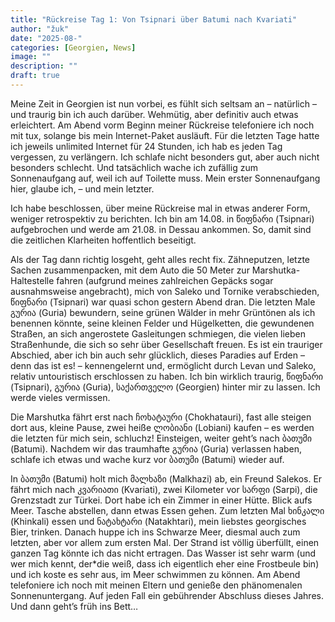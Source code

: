 ```yaml
---
title: "Rückreise Tag 1: Von Tsipnari über Batumi nach Kvariati"
author: "žuk"
date: "2025-08-"
categories: [Georgien, News]
image: ""
description: ""
draft: true
---
```


Meine Zeit in Georgien ist nun vorbei, es fühlt sich seltsam an – natürlich – und traurig bin ich auch darüber. Wehmütig, aber definitiv auch etwas erleichtert. Am Abend vorm Beginn meiner Rückreise telefoniere ich noch mit tux, solange bis mein Internet-Paket ausläuft. Für die letzten Tage hatte ich jeweils unlimited Internet für 24 Stunden, ich hab es jeden Tag vergessen, zu verlängern. Ich schlafe nicht besonders gut, aber auch nicht besonders schlecht. Und tatsächlich wache ich zufällig zum Sonnenaufgang auf, weil ich auf Toilette muss. Mein erster Sonnenaufgang hier, glaube ich, – und mein letzter.

::: callout-note
Ich habe beschlossen, über meine Rückreise mal in etwas anderer Form, weniger retrospektiv zu berichten. Ich bin am 14.08. in წიფნარი (Tsipnari) aufgebrochen und werde am 21.08. in Dessau ankommen. So, damit sind die zeitlichen Klarheiten hoffentlich beseitigt.
:::

Als der Tag dann richtig losgeht, geht alles recht fix. Zähneputzen, letzte Sachen zusammenpacken, mit dem Auto die 50 Meter zur Marshutka-Haltestelle fahren (aufgrund meines zahlreichen Gepäcks sogar ausnahmsweise angebracht), mich von Saleko und Tornike verabschieden, წიფნარი (Tsipnari) war quasi schon gestern Abend dran. Die letzten Male გურია (Guria) bewundern, seine grünen Wälder in mehr Grüntönen als ich benennen könnte, seine kleinen Felder und Hügelketten, die gewundenen Straßen, an sich angerostete Gasleitungen schmiegen, die vielen lieben Straßenhunde, die sich so sehr über Gesellschaft freuen. Es ist ein trauriger Abschied, aber ich bin auch sehr glücklich, dieses Paradies auf Erden – denn das ist es! – kennengelernt und, ermöglicht durch Levan und Saleko, relativ untouristisch erschlossen zu haben. Ich bin wirklich traurig, წიფნარი (Tsipnari), გურია (Guria), საქართველო (Georgien) hinter mir zu lassen. Ich werde vieles vermissen.

Die Marshutka fährt erst nach ჩოხატაური (Chokhatauri), fast alle steigen dort aus, kleine Pause, zwei heiße ლობიანი (Lobiani) kaufen – es werden die letzten für mich sein, schluchz! Einsteigen, weiter geht’s nach ბათუმი (Batumi). Nachdem wir das traumhafte გურია (Guria) verlassen haben, schlafe ich etwas und wache kurz vor ბათუმი (Batumi) wieder auf.

In ბათუმი (Batumi) holt mich მალხაზი (Malkhazi) ab, ein Freund Salekos. Er fährt mich nach კვარიათი (Kvariati), zwei Kilometer vor სარფი (Sarpi), die Grenzstadt zur Türkei. Dort habe ich ein Zimmer in einer Hütte. Blick aufs Meer. Tasche abstellen, dann etwas Essen gehen. Zum letzten Mal ხინკალი (Khinkali) essen und ნატახტარი (Natakhtari), mein liebstes georgisches Bier, trinken. Danach huppe ich ins Schwarze Meer, diesmal auch zum letzten, aber vor allem zum ersten Mal. Der Strand ist völlig überfüllt, einen ganzen Tag könnte ich das nicht ertragen. Das Wasser ist sehr warm (und wer mich kennt, der\*die weiß, dass ich eigentlich eher eine Frostbeule bin) und ich koste es sehr aus, im Meer schwimmen zu können. Am Abend telefoniere ich noch mit meinen Eltern und genieße den phänomenalen Sonnenuntergang. Auf jeden Fall ein gebührender Abschluss dieses Jahres. Und dann geht’s früh ins Bett…
